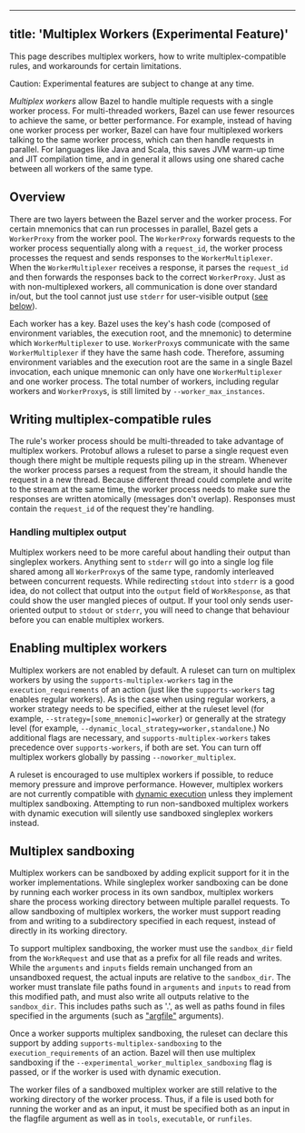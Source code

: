 
---
title: 'Multiplex Workers (Experimental Feature)'
---



This page describes multiplex workers, how to write multiplex-compatible
rules, and workarounds for certain limitations.

Caution: Experimental features are subject to change at any time.

_Multiplex workers_ allow Bazel to handle multiple requests with a single worker
process. For multi-threaded workers, Bazel can use fewer resources to
achieve the same, or better performance. For example, instead of having one
worker process per worker, Bazel can have four multiplexed workers talking to
the same worker process, which can then handle requests in parallel. For
languages like Java and Scala, this saves JVM warm-up time and JIT compilation
time, and in general it allows using one shared cache between all workers of
the same type.

## Overview

There are two layers between the Bazel server and the worker process. For certain
mnemonics that can run processes in parallel, Bazel gets a `WorkerProxy` from
the worker pool. The `WorkerProxy` forwards requests to the worker process
sequentially along with a `request_id`, the worker process processes the request
and sends responses to the `WorkerMultiplexer`. When the `WorkerMultiplexer`
receives a response, it parses the `request_id` and then forwards the responses
back to the correct `WorkerProxy`. Just as with non-multiplexed workers, all
communication is done over standard in/out, but the tool cannot just use
`stderr` for user-visible output ([see below](#output)).

Each worker has a key. Bazel uses the key's hash code (composed of environment
variables, the execution root, and the mnemonic) to determine which
`WorkerMultiplexer` to use. `WorkerProxy`s communicate with the same
`WorkerMultiplexer` if they have the same hash code. Therefore, assuming
environment variables and the execution root are the same in a single Bazel
invocation, each unique mnemonic can only have one `WorkerMultiplexer` and one
worker process. The total number of workers, including regular workers and
`WorkerProxy`s, is still limited by `--worker_max_instances`.

## Writing multiplex-compatible rules

The rule's worker process should be multi-threaded to take advantage of
multiplex workers. Protobuf allows a ruleset to parse a single request even
though there might be multiple requests piling up in the stream. Whenever the
worker process parses a request from the stream, it should handle the request in
a new thread. Because different thread could complete and write to the stream at
the same time, the worker process needs to make sure the responses are written
atomically (messages don't overlap). Responses must contain the
`request_id` of the request they're handling.

### Handling multiplex output

Multiplex workers need to be more careful about handling their output than
singleplex workers. Anything sent to `stderr` will go into a single log file
shared among all `WorkerProxy`s of the same type,
randomly interleaved between concurrent requests. While redirecting `stdout`
into `stderr` is a good idea, do not collect that output into the `output`
field of `WorkResponse`, as that could show the user mangled pieces of output.
If your tool only sends user-oriented output to `stdout` or `stderr`, you will
need to change that behaviour before you can enable multiplex workers.

## Enabling multiplex workers

Multiplex workers are not enabled by default. A ruleset can turn on multiplex
workers by using the `supports-multiplex-workers` tag in the
`execution_requirements` of an action (just like the `supports-workers` tag
enables regular workers). As is the case when using regular workers, a worker
strategy needs to be specified, either at the ruleset level (for example,
`--strategy=[some_mnemonic]=worker`) or generally at the strategy level (for
example, `--dynamic_local_strategy=worker,standalone`.) No additional flags are
necessary, and `supports-multiplex-workers` takes precedence over
`supports-workers`, if both are set. You can turn off multiplex workers
globally by passing `--noworker_multiplex`.

A ruleset is encouraged to use multiplex workers if possible,  to reduce memory
pressure and improve performance. However, multiplex workers are not currently
compatible with [dynamic execution](/remote/dynamic) unless they
implement multiplex sandboxing. Attempting to run non-sandboxed multiplex
workers with dynamic execution will silently use sandboxed
singleplex workers instead.

## Multiplex sandboxing

Multiplex workers can be sandboxed by adding explicit support for it in the
worker implementations. While singleplex worker sandboxing can be done by
running each worker process in its own sandbox, multiplex workers share the
process working directory between multiple parallel requests. To allow
sandboxing of multiplex workers, the worker must support reading from and
writing to a subdirectory specified in each request, instead of directly in
its working directory.

To support multiplex sandboxing, the worker must use the `sandbox_dir` field
from the `WorkRequest` and use that as a prefix for all file reads and writes.
While the `arguments` and `inputs` fields remain unchanged from an unsandboxed
request, the actual inputs are relative to the `sandbox_dir`. The worker must
translate file paths found in `arguments` and `inputs` to read from this
modified path, and must also write all outputs relative to the `sandbox_dir`.
This includes paths such as '.', as well as paths found in files specified
in the arguments (such as ["argfile"](https://docs.oracle.com/javase/7/docs/technotes/tools/windows/javac.html#commandlineargfile) arguments).

Once a worker supports multiplex sandboxing, the ruleset can declare this
support by adding `supports-multiplex-sandboxing` to the
`execution_requirements` of an action. Bazel will then use multiplex sandboxing
if the `--experimental_worker_multiplex_sandboxing` flag is passed, or if
the worker is used with dynamic execution.

The worker files of a sandboxed multiplex worker are still relative to the
working directory of the worker process. Thus, if a file is
used both for running the worker and as an input, it must be specified both as
an input in the flagfile argument as well as in `tools`, `executable`, or
`runfiles`.
